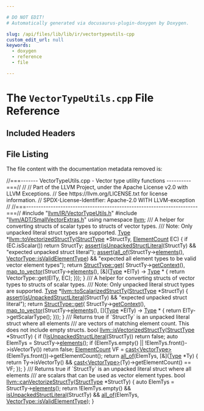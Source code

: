 ```yaml
---

# DO NOT EDIT!
# Automatically generated via docusaurus-plugin-doxygen by Doxygen.

slug: /api/files/lib/lib/ir/vectortypeutils-cpp
custom_edit_url: null
keywords:
  - doxygen
  - reference
  - file

---
```





# The `VectorTypeUtils.cpp` File Reference

<DoxygenPage pluginConfig={pluginConfig}>



## Included Headers

<IncludesList>
<IncludesListItem
  filePath="llvm/IR/VectorTypeUtils.h"
  permalink="/docs/api/files/include/include/llvm/include/llvm/ir/vectortypeutils-h"
  isLocal="true" />
<IncludesListItem
  filePath="llvm/ADT/SmallVectorExtras.h"
  permalink="/docs/api/files/include/include/llvm/include/llvm/adt/smallvectorextras-h"
  isLocal="true" />
</IncludesList>


## File Listing

The file content with the documentation metadata removed is:

<ProgramListing>

<Link id="l00001" /><CodeLine lineNumber="1"><span class="doxyHighlightComment">//===------- VectorTypeUtils.cpp - Vector type utility functions ----------===//</span></CodeLine>
<Link id="l00002" /><CodeLine lineNumber="2"><span class="doxyHighlightComment">//</span></CodeLine>
<Link id="l00003" /><CodeLine lineNumber="3"><span class="doxyHighlightComment">// Part of the LLVM Project, under the Apache License v2.0 with LLVM Exceptions.</span></CodeLine>
<Link id="l00004" /><CodeLine lineNumber="4"><span class="doxyHighlightComment">// See https://llvm.org/LICENSE.txt for license information.</span></CodeLine>
<Link id="l00005" /><CodeLine lineNumber="5"><span class="doxyHighlightComment">// SPDX-License-Identifier: Apache-2.0 WITH LLVM-exception</span></CodeLine>
<Link id="l00006" /><CodeLine lineNumber="6"><span class="doxyHighlightComment">//</span></CodeLine>
<Link id="l00007" /><CodeLine lineNumber="7"><span class="doxyHighlightComment">//===----------------------------------------------------------------------===//</span></CodeLine>
<Link id="l00008" /><CodeLine lineNumber="8"></CodeLine>
<Link id="l00009" /><CodeLine lineNumber="9"><span class="doxyHighlightPreprocessor">#include &quot;<a href="/docs/api/files/include/include/llvm/include/llvm/ir/vectortypeutils-h">llvm/IR/VectorTypeUtils.h</a>&quot;</span></CodeLine>
<Link id="l00010" /><CodeLine lineNumber="10"><span class="doxyHighlightPreprocessor">#include &quot;<a href="/docs/api/files/include/include/llvm/include/llvm/adt/smallvectorextras-h">llvm/ADT/SmallVectorExtras.h</a>&quot;</span></CodeLine>
<Link id="l00011" /><CodeLine lineNumber="11"></CodeLine>
<Link id="l00012" /><CodeLine lineNumber="12"><span class="doxyHighlightKeyword">using namespace </span><span class="doxyHighlight"><a href="/docs/api/namespaces/llvm">llvm</a>;</span></CodeLine>
<Link id="l00013" /><CodeLine lineNumber="13"></CodeLine>
<Link id="l00014" /><CodeLine lineNumber="14"><span class="doxyHighlightComment">/// A helper for converting structs of scalar types to structs of vector types.</span></CodeLine>
<Link id="l00015" /><CodeLine lineNumber="15"><span class="doxyHighlightComment">/// Note: Only unpacked literal struct types are supported.</span></CodeLine>
<Link id="l00016" /><CodeLine lineNumber="16" lineLink="/docs/api/namespaces/llvm/#a77e211e8fb596ed21bb29f80aeacc211"><span class="doxyHighlight"><a href="/docs/api/classes/llvm/type">Type</a> &#42;<a href="/docs/api/namespaces/llvm/#a77e211e8fb596ed21bb29f80aeacc211">llvm::toVectorizedStructTy</a>(<a href="/docs/api/classes/llvm/structtype">StructType</a> &#42;StructTy, <a href="/docs/api/classes/llvm/elementcount">ElementCount</a> EC) &#123;</span></CodeLine>
<Link id="l00017" /><CodeLine lineNumber="17"><span class="doxyHighlight">  </span><span class="doxyHighlightKeywordFlow">if</span><span class="doxyHighlight"> (EC.isScalar())</span></CodeLine>
<Link id="l00018" /><CodeLine lineNumber="18"><span class="doxyHighlight">    </span><span class="doxyHighlightKeywordFlow">return</span><span class="doxyHighlight"> StructTy;</span></CodeLine>
<Link id="l00019" /><CodeLine lineNumber="19"><span class="doxyHighlight">  <a href="/docs/api/files/lib/lib/target/lib/target/amdgpu/silowercontrolflow-cpp/#a4868c5d81c5ccc98c47aeab6244346a0">assert</a>(<a href="/docs/api/namespaces/llvm/#a28db78be8569f9cabe49007baf76cff2">isUnpackedStructLiteral</a>(StructTy) &amp;&amp;</span></CodeLine>
<Link id="l00020" /><CodeLine lineNumber="20"><span class="doxyHighlight">         </span><span class="doxyHighlightStringLiteral">&quot;expected unpacked struct literal&quot;</span><span class="doxyHighlight">);</span></CodeLine>
<Link id="l00021" /><CodeLine lineNumber="21"><span class="doxyHighlight">  <a href="/docs/api/files/lib/lib/target/lib/target/amdgpu/silowercontrolflow-cpp/#a4868c5d81c5ccc98c47aeab6244346a0">assert</a>(<a href="/docs/api/namespaces/llvm/#a0d10fe510ced2849a8074fe81e5d04ce">all&#95;of</a>(StructTy-&gt;<a href="/docs/api/classes/llvm/structtype/#a339ac1c5133ca49e7a5fb1e37ce0a308">elements</a>(), <a href="/docs/api/classes/llvm/vectortype/#aa6a2194fc011669faabe43322d7c6c5f">VectorType::isValidElementType</a>) &amp;&amp;</span></CodeLine>
<Link id="l00022" /><CodeLine lineNumber="22"><span class="doxyHighlight">         </span><span class="doxyHighlightStringLiteral">&quot;expected all element types to be valid vector element types&quot;</span><span class="doxyHighlight">);</span></CodeLine>
<Link id="l00023" /><CodeLine lineNumber="23"><span class="doxyHighlight">  </span><span class="doxyHighlightKeywordFlow">return</span><span class="doxyHighlight"> <a href="/docs/api/classes/llvm/structtype/#a18fc4545474c6ebb6f7c547f64f4fb31">StructType::get</a>(</span></CodeLine>
<Link id="l00024" /><CodeLine lineNumber="24"><span class="doxyHighlight">      StructTy-&gt;<a href="/docs/api/classes/llvm/type/#a909eca4ba9e5eefc203c8e3770bdab25">getContext</a>(),</span></CodeLine>
<Link id="l00025" /><CodeLine lineNumber="25"><span class="doxyHighlight">      <a href="/docs/api/namespaces/llvm/#a2e7f03a97de1f7d60491b516bb5ee6ad">map&#95;to&#95;vector</a>(StructTy-&gt;<a href="/docs/api/classes/llvm/structtype/#a339ac1c5133ca49e7a5fb1e37ce0a308">elements</a>(), &#91;&amp;&#93;(<a href="/docs/api/classes/llvm/type">Type</a> &#42;ElTy) -&gt; <a href="/docs/api/classes/llvm/type">Type</a> &#42; &#123;</span></CodeLine>
<Link id="l00026" /><CodeLine lineNumber="26"><span class="doxyHighlight">        return VectorType::get(ElTy, EC);</span></CodeLine>
<Link id="l00027" /><CodeLine lineNumber="27"><span class="doxyHighlight">      &#125;));</span></CodeLine>
<Link id="l00028" /><CodeLine lineNumber="28"><span class="doxyHighlight">&#125;</span></CodeLine>
<Link id="l00029" /><CodeLine lineNumber="29"></CodeLine>
<Link id="l00030" /><CodeLine lineNumber="30"><span class="doxyHighlightComment">/// A helper for converting structs of vector types to structs of scalar types.</span></CodeLine>
<Link id="l00031" /><CodeLine lineNumber="31"><span class="doxyHighlightComment">/// Note: Only unpacked literal struct types are supported.</span></CodeLine>
<Link id="l00032" /><CodeLine lineNumber="32" lineLink="/docs/api/namespaces/llvm/#af3d7a362fea3dd362c790529f2afcbfa"><span class="doxyHighlight"><a href="/docs/api/classes/llvm/type">Type</a> &#42;<a href="/docs/api/namespaces/llvm/#af3d7a362fea3dd362c790529f2afcbfa">llvm::toScalarizedStructTy</a>(<a href="/docs/api/classes/llvm/structtype">StructType</a> &#42;StructTy) &#123;</span></CodeLine>
<Link id="l00033" /><CodeLine lineNumber="33"><span class="doxyHighlight">  <a href="/docs/api/files/lib/lib/target/lib/target/amdgpu/silowercontrolflow-cpp/#a4868c5d81c5ccc98c47aeab6244346a0">assert</a>(<a href="/docs/api/namespaces/llvm/#a28db78be8569f9cabe49007baf76cff2">isUnpackedStructLiteral</a>(StructTy) &amp;&amp;</span></CodeLine>
<Link id="l00034" /><CodeLine lineNumber="34"><span class="doxyHighlight">         </span><span class="doxyHighlightStringLiteral">&quot;expected unpacked struct literal&quot;</span><span class="doxyHighlight">);</span></CodeLine>
<Link id="l00035" /><CodeLine lineNumber="35"><span class="doxyHighlight">  </span><span class="doxyHighlightKeywordFlow">return</span><span class="doxyHighlight"> <a href="/docs/api/classes/llvm/structtype/#a18fc4545474c6ebb6f7c547f64f4fb31">StructType::get</a>(</span></CodeLine>
<Link id="l00036" /><CodeLine lineNumber="36"><span class="doxyHighlight">      StructTy-&gt;<a href="/docs/api/classes/llvm/type/#a909eca4ba9e5eefc203c8e3770bdab25">getContext</a>(),</span></CodeLine>
<Link id="l00037" /><CodeLine lineNumber="37"><span class="doxyHighlight">      <a href="/docs/api/namespaces/llvm/#a2e7f03a97de1f7d60491b516bb5ee6ad">map&#95;to&#95;vector</a>(StructTy-&gt;<a href="/docs/api/classes/llvm/structtype/#a339ac1c5133ca49e7a5fb1e37ce0a308">elements</a>(), &#91;&#93;(<a href="/docs/api/classes/llvm/type">Type</a> &#42;ElTy) -&gt; <a href="/docs/api/classes/llvm/type">Type</a> &#42; &#123;</span></CodeLine>
<Link id="l00038" /><CodeLine lineNumber="38"><span class="doxyHighlight">        return ElTy-&gt;getScalarType();</span></CodeLine>
<Link id="l00039" /><CodeLine lineNumber="39"><span class="doxyHighlight">      &#125;));</span></CodeLine>
<Link id="l00040" /><CodeLine lineNumber="40"><span class="doxyHighlight">&#125;</span></CodeLine>
<Link id="l00041" /><CodeLine lineNumber="41"></CodeLine>
<Link id="l00042" /><CodeLine lineNumber="42"><span class="doxyHighlightComment">/// Returns true if &#96;StructTy&#96; is an unpacked literal struct where all elements</span></CodeLine>
<Link id="l00043" /><CodeLine lineNumber="43"><span class="doxyHighlightComment">/// are vectors of matching element count. This does not include empty structs.</span></CodeLine>
<Link id="l00044" /><CodeLine lineNumber="44" lineLink="/docs/api/namespaces/llvm/#af917412cc13ec525beaccfd6d149df70"><span class="doxyHighlightKeywordType">bool</span><span class="doxyHighlight"> <a href="/docs/api/namespaces/llvm/#af917412cc13ec525beaccfd6d149df70">llvm::isVectorizedStructTy</a>(<a href="/docs/api/classes/llvm/structtype">StructType</a> &#42;StructTy) &#123;</span></CodeLine>
<Link id="l00045" /><CodeLine lineNumber="45"><span class="doxyHighlight">  </span><span class="doxyHighlightKeywordFlow">if</span><span class="doxyHighlight"> (!<a href="/docs/api/namespaces/llvm/#a28db78be8569f9cabe49007baf76cff2">isUnpackedStructLiteral</a>(StructTy))</span></CodeLine>
<Link id="l00046" /><CodeLine lineNumber="46"><span class="doxyHighlight">    </span><span class="doxyHighlightKeywordFlow">return</span><span class="doxyHighlight"> </span><span class="doxyHighlightKeyword">false</span><span class="doxyHighlight">;</span></CodeLine>
<Link id="l00047" /><CodeLine lineNumber="47"><span class="doxyHighlight">  </span><span class="doxyHighlightKeyword">auto</span><span class="doxyHighlight"> ElemTys = StructTy-&gt;<a href="/docs/api/classes/llvm/structtype/#a339ac1c5133ca49e7a5fb1e37ce0a308">elements</a>();</span></CodeLine>
<Link id="l00048" /><CodeLine lineNumber="48"><span class="doxyHighlight">  </span><span class="doxyHighlightKeywordFlow">if</span><span class="doxyHighlight"> (ElemTys.empty() || !ElemTys.front()-&gt;isVectorTy())</span></CodeLine>
<Link id="l00049" /><CodeLine lineNumber="49"><span class="doxyHighlight">    </span><span class="doxyHighlightKeywordFlow">return</span><span class="doxyHighlight"> </span><span class="doxyHighlightKeyword">false</span><span class="doxyHighlight">;</span></CodeLine>
<Link id="l00050" /><CodeLine lineNumber="50"><span class="doxyHighlight">  <a href="/docs/api/classes/llvm/elementcount">ElementCount</a> VF = <a href="/docs/api/namespaces/llvm/#ac4fc845f5ed92de63cd4474f128f5fc5">cast&lt;VectorType&gt;</a>(ElemTys.front())-&gt;getElementCount();</span></CodeLine>
<Link id="l00051" /><CodeLine lineNumber="51"><span class="doxyHighlight">  </span><span class="doxyHighlightKeywordFlow">return</span><span class="doxyHighlight"> <a href="/docs/api/namespaces/llvm/#a0d10fe510ced2849a8074fe81e5d04ce">all&#95;of</a>(ElemTys, &#91;&amp;&#93;(<a href="/docs/api/classes/llvm/type">Type</a> &#42;Ty) &#123;</span></CodeLine>
<Link id="l00052" /><CodeLine lineNumber="52"><span class="doxyHighlight">    </span><span class="doxyHighlightKeywordFlow">return</span><span class="doxyHighlight"> Ty-&gt;isVectorTy() &amp;&amp; <a href="/docs/api/namespaces/llvm/#ac4fc845f5ed92de63cd4474f128f5fc5">cast&lt;VectorType&gt;</a>(Ty)-&gt;getElementCount() == VF;</span></CodeLine>
<Link id="l00053" /><CodeLine lineNumber="53"><span class="doxyHighlight">  &#125;);</span></CodeLine>
<Link id="l00054" /><CodeLine lineNumber="54"><span class="doxyHighlight">&#125;</span></CodeLine>
<Link id="l00055" /><CodeLine lineNumber="55"></CodeLine>
<Link id="l00056" /><CodeLine lineNumber="56"><span class="doxyHighlightComment">/// Returns true if &#96;StructTy&#96; is an unpacked literal struct where all elements</span></CodeLine>
<Link id="l00057" /><CodeLine lineNumber="57"><span class="doxyHighlightComment">/// are scalars that can be used as vector element types.</span></CodeLine>
<Link id="l00058" /><CodeLine lineNumber="58" lineLink="/docs/api/namespaces/llvm/#a15795bcb48d8b3c37995ae4459f0af7d"><span class="doxyHighlightKeywordType">bool</span><span class="doxyHighlight"> <a href="/docs/api/namespaces/llvm/#a15795bcb48d8b3c37995ae4459f0af7d">llvm::canVectorizeStructTy</a>(<a href="/docs/api/classes/llvm/structtype">StructType</a> &#42;StructTy) &#123;</span></CodeLine>
<Link id="l00059" /><CodeLine lineNumber="59"><span class="doxyHighlight">  </span><span class="doxyHighlightKeyword">auto</span><span class="doxyHighlight"> ElemTys = StructTy-&gt;<a href="/docs/api/classes/llvm/structtype/#a339ac1c5133ca49e7a5fb1e37ce0a308">elements</a>();</span></CodeLine>
<Link id="l00060" /><CodeLine lineNumber="60"><span class="doxyHighlight">  </span><span class="doxyHighlightKeywordFlow">return</span><span class="doxyHighlight"> !ElemTys.empty() &amp;&amp; <a href="/docs/api/namespaces/llvm/#a28db78be8569f9cabe49007baf76cff2">isUnpackedStructLiteral</a>(StructTy) &amp;&amp;</span></CodeLine>
<Link id="l00061" /><CodeLine lineNumber="61"><span class="doxyHighlight">         <a href="/docs/api/namespaces/llvm/#a0d10fe510ced2849a8074fe81e5d04ce">all&#95;of</a>(ElemTys, <a href="/docs/api/classes/llvm/vectortype/#aa6a2194fc011669faabe43322d7c6c5f">VectorType::isValidElementType</a>);</span></CodeLine>
<Link id="l00062" /><CodeLine lineNumber="62"><span class="doxyHighlight">&#125;</span></CodeLine>

</ProgramListing>


</DoxygenPage>
